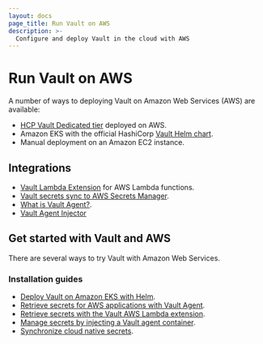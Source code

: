 ```yaml
---
layout: docs
page_title: Run Vault on AWS
description: >-
  Configure and deploy Vault in the cloud with AWS
---
```


# Run Vault on AWS

A number of ways to deploying Vault on Amazon Web Services (AWS) are available:

- [HCP Vault Dedicated tier](https://portal.cloud.hashicorp.com) deployed on AWS.
- Amazon EKS with the official HashiCorp [Vault Helm chart](/vault/docs/deploy/kubernetes/helm).
- Manual deployment on an Amazon EC2 instance.

## Integrations

- [Vault Lambda Extension](/vault/docs/platform/lambda) for AWS Lambda functions.
- [Vault secrets sync to AWS Secrets Manager](/vault/docs/sync/awssm).
- [What is Vault Agent?](/vault/docs/agent-and-proxy/agent).
- [Vault Agent Injector](/vault/docs/deploy/kubernetes/injector)

## Get started with Vault and AWS

There are several ways to try Vault with Amazon Web Services.

### Installation guides

- [Deploy Vault on Amazon EKS with Helm](/vault/docs/deploy/aws/eks).
- [Retrieve secrets for AWS applications with Vault Agent](/vault/tutorials/vault-agent/agent-aws).
- [Retrieve secrets with the Vault AWS Lambda extension](/vault/tutorials/app-integration/intro-vault-aws-lambda-extension).
- [Manage secrets by injecting a Vault agent container](/vault/tutorials/kubernetes/kubernetes-sidecar).
- [Synchronize cloud native secrets](/vault/tutorials/enterprise/enable-secrets-sync).